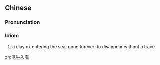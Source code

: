 ==Chinese==
{{zh-forms|type=112}}

===Pronunciation===
{{zh-pron
|m=níniú-rùhǎi
|c=nai4 ngau4 jap6 hoi2
|cat=cy
}}

===Idiom===
{{zh-idiom}}

# a clay ox entering the sea; gone forever; to disappear without a trace

[[zh:泥牛入海]]
